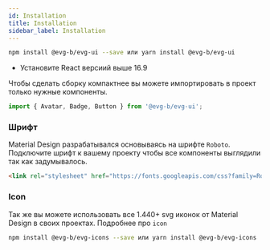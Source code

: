 ```yaml
---
id: Installation
title: Installation
sidebar_label: Installation
---
```




```sh
npm install @evg-b/evg-ui --save или yarn install @evg-b/evg-ui
```

* Установите React версиий выше 16.9


Чтобы сделать сборку компактнее вы можете импортировать в проект только нужные компоненты.
```jsx
import { Avatar, Badge, Button } from '@evg-b/evg-ui';
```


### Шрифт

Material Design разрабатывался основываясь на шрифте `Roboto`.
Подключите шрифт к вашему проекту чтобы все компоненты выглядили так как задумывалось. 

```html
<link rel="stylesheet" href="https://fonts.googleapis.com/css?family=Roboto:300,400,500,600,700" />
```

### Icon

Так же вы можете использовать все 1.440+ svg иконок от Material Design в своих проектах.
Подробнее про `icon`

```sh
npm install @evg-b/evg-icons --save или yarn install @evg-b/evg-icons
```